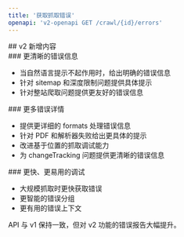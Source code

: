 ```yaml
---
title: '获取抓取错误'
openapi: 'v2-openapi GET /crawl/{id}/errors'
---
```


<div id="whats-new-in-v2">
  ## v2 新增内容
</div>

<div id="better-error-messages">
  ### 更清晰的错误信息
</div>

- 当自然语言提示不起作用时，给出明确的错误信息
- 针对 sitemap 和深度限制问题提供具体提示
- 针对整站爬取问题提供更友好的错误信息

<div id="more-error-details">
  ### 更多错误详情
</div>

- 提供更详细的 formats 处理错误信息
- 针对 PDF 和解析器失败给出更具体的提示
- 改进基于位置的抓取调试能力
- 为 changeTracking 问题提供更清晰的错误信息

<div id="faster-and-easier-debugging">
  ### 更快、更易用的调试
</div>

- 大规模抓取时更快获取错误
- 更智能的错误分组
- 更有用的错误上下文

API 与 v1 保持一致，但对 v2 功能的错误报告大幅提升。